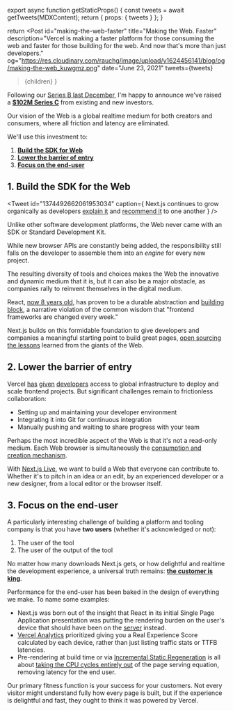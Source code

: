 
export async function getStaticProps() {
  const tweets = await getTweets(MDXContent);
  return { props: { tweets } };
}

  return <Post 
    id="making-the-web-faster"
    title="Making the Web. Faster"
    description="Vercel is making a faster platform for those consuming the web and faster for those building for the web. And now that's more than just developers."
    og="https://res.cloudinary.com/rauchg/image/upload/v1624456141/blog/og/making-the-web_kuwgmz.png"
    date="June 23, 2021"
    tweets={tweets}
  >{children}</Post>
}

Following our [Series B last December](/2020/next-for-vercel), I'm happy to announce we've raised a [**$102M Series C**](https://techcrunch.com/2021/06/23/vercel-raises-102m-series-c-for-its-next-js-based-front-end-development-platform) from existing and new investors.

Our vision of the Web is a global realtime medium for both creators and consumers,
where all friction and latency are eliminated.

We'll use this investment to:
1. [**Build the SDK for Web**](#next-momentum)
2. [**Lower the barrier of entry**](#realtime)
3. [**Focus on the end-user**](#real)

<h2 id="next-momentum">1. Build the SDK for the Web</h2>

<Tweet 
  id="1374492662061953034"
  caption={<span>
    Next.js continues to grow organically as developers <a href="https://twitter.com/vincentchw/status/1392775589094838277">explain it</a> and <a href="https://twitter.com/vadim_kravcenko/status/1401937274972037122">recommend it</a> to one another
  </span>}
/>

Unlike other software development platforms, the Web never came with an SDK or Standard Development Kit.

While new browser APIs are constantly being added, the responsibility still falls on the developer to assemble them into an _engine_ for every new project.

The resulting diversity of tools and choices makes the Web the innovative and dynamic
medium that it is, but it can also be a major obstacle, as companies rally 
to reinvent themselves in the digital medium.

React, [now 8 years old](https://reactjs.org/blog/2013/06/05/why-react.html), has proven to be a durable abstraction and [building block](https://twitter.com/rauchg/status/1068183829737664512?lang=en), a narrative violation of the common wisdom that "frontend frameworks are changed every week."

Next.js builds on this formidable foundation to give developers and companies
a meaningful starting point to build great pages, [open sourcing the lessons](https://nextjs.org/blog/next-11#conformance) learned from the giants of the Web.

<Tweet id="1390309469561659396" />

<h2 id="realtime">2. Lower the barrier of entry</h2>

Vercel [has](https://twitter.com/bobfmuller/status/1404795808525004805) [given](https://twitter.com/erikras/status/1382420067485417477) [developers](https://twitter.com/otpfy/status/1380458535356669953) access to global infrastructure to
deploy and scale frontend projects. But significant challenges remain to
frictionless collaboration:

- Setting up and maintaining your developer environment
- Integrating it into Git for continuous integration
- Manually pushing and waiting to share progress with your team

<Tweet id="1404291533042372608" caption="We can all contribute to the web, faster" />

Perhaps the most incredible aspect of the Web is that it's not a read-only medium.
Each Web browser is simultaneously the [consumption and creation mechanism](https://twitter.com/sulco/status/1177559150563344384).

With [Next.js Live](https://nextjs.org/live), we want to build a Web that 
everyone can contribute to. Whether it's to pitch in an idea or an edit,
by an experienced developer or a new designer, from a local editor or the
browser itself.

<Tweet
  id="1404833080435634179"
/>

<h2 id="real">3. Focus on the end-user</h2>

<Tweet id="1404218263354101761" />

A particularly interesting challenge of building a platform and tooling 
company is that you have **two users** (whether it's acknowledged or not):

1. The user of the tool
2. The user of the output of the tool

No matter how many downloads Next.js gets, or how delightful and 
realtime the development experience, a universal truth remains: **[the customer is king](https://en.wikipedia.org/wiki/The_customer_is_always_right)**.

Performance for the end-user has been baked in the design of everything
we make. To name some examples:

- Next.js was born out of the insight that React in its initial Single Page Application presentation was putting the rendering burden on the user's device that should have been on the [server](https://reactjs.org/blog/2020/12/21/data-fetching-with-react-server-components.html) instead. 
- [Vercel Analytics](https://vercel.com/analytics) prioritized giving you a Real Experience Score calculated by each device, rather than just listing traffic stats or TTFB latencies.
- Pre-rendering at build time or via [Incremental Static Regeneration](https://www.smashingmagazine.com/2021/04/incremental-static-regeneration-nextjs/) is all about [taking the CPU cycles entirely out](/2020/static-hoisting#hoist-to-the-edge) of the page serving equation, removing latency for the end user.

Our primary fitness function is your success for your customers. Not
every visitor might understand fully how every page is built, but if the
experience is delightful and fast, they ought to think it was powered by Vercel.
